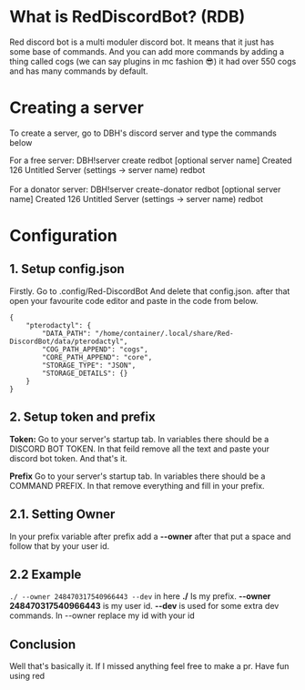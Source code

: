 
# What is RedDiscordBot? (RDB)

Red discord bot is a multi moduler discord bot. It means that it just has some base of commands. And you can add more commands by adding a thing called cogs (we can say plugins in mc fashion 😎) it had over 550 cogs and has many commands by default.

# Creating a server

To create a server, go to DBH's discord server and type the commands below

For a free server: 
<DiscordMessages>
  <DiscordMessage
	author="Jonfirexbox"
	avatar="https://avatars.githubusercontent.com/u/66625200?v=4"
	roleColor='#00cfff'
    roleName='Client'
	>DBH!server create redbot [optional server name]</DiscordMessage>
  <DiscordMessage 
    author='DanBot Hosting'
	avatar='https://images-ext-1.discordapp.net/external/9j2_RacvCl8mly7hALccyH0PsM-tbJYm8twQKGf_3jY/https/cdn.discordapp.com/avatars/640161047671603205/718aa5783508125a02e3b244a1bf096e.png'
	roleColor='#0329d3'
	bot='true'
	verified='false'>
  <DiscordEmbed slot="embeds" color="#00FF00">
	  <DiscordEmbedFields slot="fields">
	    <DiscordEmbedField fieldTitle="__**Status**__"> Created </DiscordEmbedField>
        <DiscordEmbedField fieldTitle="__**Created for user ID**__"> 126 </DiscordEmbedField>
        <DiscordEmbedField fieldTitle="__**Server name**__"> Untitled Server (settings -> server name) </DiscordEmbedField>
        <DiscordEmbedField fieldTitle="__**Type**__">	redbot	</DiscordEmbedField>
	  </DiscordEmbedFields>
	</DiscordEmbed>
   </DiscordMessage>
</DiscordMessages>
<br></br>
For a donator server: 
<DiscordMessages>
  <DiscordMessage
	author="Jonfirexbox"
	avatar="https://avatars.githubusercontent.com/u/66625200?v=4"
    roleName='Donator'
	roleColor='#ff00a0'
	roleIcon='https://images-ext-1.discordapp.net/external/jcxosamsnMQwF-XU7dDsYt5Mz_ti0BRJc5pzpGSDPQ0/https/cdn.discordapp.com/role-icons/898041754564046869/576cbb697c65c8fffe1df17961401d8b.png?format=webp&quality=lossless'
	>DBH!server create-donator redbot [optional server name]</DiscordMessage>
<DiscordMessage 
    author='DanBot Hosting'
	avatar='https://images-ext-1.discordapp.net/external/9j2_RacvCl8mly7hALccyH0PsM-tbJYm8twQKGf_3jY/https/cdn.discordapp.com/avatars/640161047671603205/718aa5783508125a02e3b244a1bf096e.png'
	roleColor='#0329d3'
	bot='true'
	verified='false'>
  <DiscordEmbed slot="embeds" color="#00FF00">
      <DiscordEmbedFields slot="fields">
        <DiscordEmbedField fieldTitle="__Status__"> Created </DiscordEmbedField>
        <DiscordEmbedField fieldTitle="__Created for user ID__"> 126 </DiscordEmbedField>
        <DiscordEmbedField fieldTitle="__Server name__"> Untitled Server (settings -> server name) </DiscordEmbedField>
        <DiscordEmbedField fieldTitle="__Type__">	redbot	</DiscordEmbedField>
	  </DiscordEmbedFields>
	</DiscordEmbed>
   </DiscordMessage>
</DiscordMessages>

# Configuration

## 1. Setup config.json

Firstly. Go to .config/Red-DiscordBot And delete that config.json. after that open your favourite code editor and paste in the code from below.

```
{
    "pterodactyl": {
        "DATA_PATH": "/home/container/.local/share/Red-DiscordBot/data/pterodactyl",
        "COG_PATH_APPEND": "cogs",
        "CORE_PATH_APPEND": "core",
        "STORAGE_TYPE": "JSON",
        "STORAGE_DETAILS": {}
    }
}
```

## 2. Setup token and prefix

**Token:** Go to your server's startup tab. In variables there should be a DISCORD BOT TOKEN. In that feild remove all the text and paste your discord bot token. And that's it.

**Prefix** Go to your server's startup tab. In variables there should be a COMMAND PREFIX. In that remove everything and fill in your prefix.

## 2.1. Setting Owner

In your prefix variable after prefix add a **--owner** after that put a space and follow that by your user id.

## 2.2 Example

`./ --owner 248470317540966443 --dev` in here **./** Is my prefix. **--owner 248470317540966443** is my user id. **--dev** is used for some extra dev commands. In --owner replace my id with your id

## Conclusion

Well that's basically it. If I missed anything feel free to make a pr. Have fun using red
